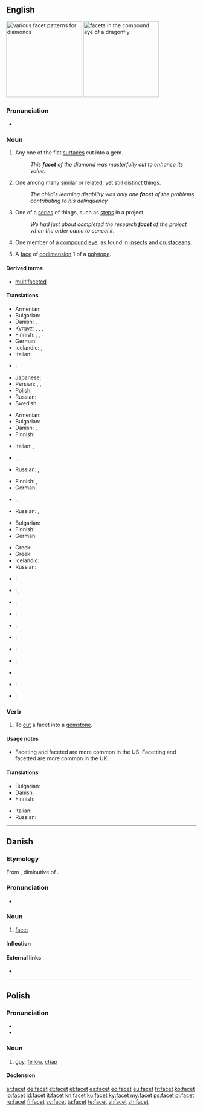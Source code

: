 ==English==
{{wikipedia}}
[[Image:Diamond_cut_history.png|thumb|right|200px|various facet patterns for diamonds]]
[[Image:Dragonfly_eye_3811.jpg|thumb|right|200px|facets in the compound eye of a dragonfly]]

===Pronunciation===
* {{IPA|/ˈfæsɪt/}}

===Noun===
{{en-noun}}

# Any one of the flat [[surface]]s cut into a gem.
#: ''This '''facet''' of the diamond was masterfully cut to enhance its value.''
# One among many [[similar]] or [[related]], yet still [[distinct]] things.
#: ''The child's learning disability was only one '''facet''' of the problems contributing to his delinquency.''
# One of a [[series]] of things, such as [[step]]s in a project.
#: ''We had just about completed the research '''facet''' of the project when the order came to cancel it''.
# {{anatomy}} One member of a [[compound eye]], as found in [[insect]]s and [[crustacean]]s.
# {{mathematics}} A [[face]] of [[codimension]] 1 of a [[polytope]].

====Derived terms====
* [[multifaceted]]

====Translations====
{{trans-top|flat surface cut into a gem}}
* Armenian: {{t-|hy|նիստ|tr=nist}}
* Bulgarian: {{t+|bg|стена|f|sc=Cyrl}}
* Danish: {{t-|da|facet|c}}, {{t-|da|flade|c}}
* Kyrgyz: {{t+|ky|аспект|}}, {{t+|ky|кыр|}}, {{t+|ky|этап|}}, {{t+|ky|чет|}}
* Finnish: {{t+|fi|taho}}, {{t-|fi|fasetti}}, {{t+|fi|viiste}}
* German: {{t+|de|Facette|f}}
* Icelandic: {{t+|is|flötur|m}}, {{t-|is|fægiflötur|m}}
* Italian: {{t-|it|faccetta|f}}
{{trans-mid}}
* {{ttbc|cmn}}: {{t|cmn|刻面|tr=[[kè]][[miàn]]|sc=Hani}} <!-- previously this was two entries, with the two characters linked individually, repeated under "Simplified Chinese" and "Traditional Chinese". is this correct? also, is it idiomatic? if not, use {{t-SOP}} -->
* Japanese: {{t-|ja|小面|tr={{Jpan|[[しょうめん]]}}, shōmen|sc=Jpan}}
* Persian: {{t+|fa|جنبه|sc=fa-Arab}}, {{t+|fa|وجه|sc=fa-Arab}}, {{t+|fa|جهت|sc=fa-Arab}}
* Polish: {{t-|pl|faseta|f}}
* Russian: {{t+|ru|грань|f|tr=gran’|sc=Cyrl}}
* Swedish: {{t+|sv|fasett}}
{{trans-bottom}}

{{trans-top|one among many similar yet distinct things}}
* Armenian: {{t-|hy|երես|tr=eres}}
* Bulgarian: {{t+|bg|страна|sc=Cyrl}}
* Danish: {{t-|da|facet|c}}, {{t-|da|side|c}}
* Finnish: {{t+|fi|puoli}}
{{trans-mid}}
* Italian: {{t+|it|aspetto}}, {{t-|it|sfaccettatura|f}}
* {{ttbc|cmn}}: {{t|cmn|面|sc=Hans}}, {{t|cmn|方面|sc=Hans}} <!-- previously this was "Simplified Chinese" - please verify -->
* Russian: {{t+|ru|сторона|f|tr=storoná|sc=Cyrl}}, {{t+|ru|грань|f|tr=gran’|sc=Cyrl}}
{{trans-bottom}}

{{trans-top|one of a series of things}}
* Finnish: {{t+|fi|vaihe}}, {{t+|fi|askel}}
* German: {{t+|de|Facette|f}}
{{trans-mid}}
* {{ttbc|cmn}}: {{t|cmn|面|sc=Hans}}, {{t|cmn|方面|sc=Hans}} <!-- previously this was "Simplified Chinese" - please verify -->
* Russian: {{t+|ru|этап|m|tr=etáp|sc=Cyrl}}, {{t+|ru|часть|f|tr=čast’|sc=Cyrl}}
{{trans-bottom}}

{{trans-top|one member of a compound eye}}
* Bulgarian: {{t+|bg|фасета|f|sc=Cyrl}}
* Finnish: {{t-|fi|silmäkeila}}
* German: {{t+|de|Facette|f}}
{{trans-mid}}
* Greek: {{t|el|(απλούς) φακός|m|tr=(aploús) fakós|sc=Grek}}
* Greek: {{t|el|(απλούς) φακός|m|tr=(aploús) fakós|sc=Grek}}
* Icelandic: {{t-|is|smáauga|n}}
* Russian: {{t+|ru|фасетка|f|tr=fas'étka}}
{{trans-bottom}}

{{checktrans-top}}
* {{ttbc|ar}}: {{t-|ar|سطح|alt=سطْح|m|tr=ʂaʈħ|sc=Arab}}
* {{ttbc|yue}}: {{tø|yue|面|tr=min6|sc=Hani}}, {{tø|yue|刻面|tr=haak1 min6|sc=Hani}}
* {{ttbc|fr}}: {{t+|fr|facette}}
* {{ttbc|gu}}: {{t-|gu|પાસું|tr=pāsuṁ|sc=Gujr}}
* {{ttbc|hi}}: {{t-|hi|पहलू|tr=pahalū|sc=Deva}}
{{trans-mid}}
* {{ttbc|it}}: {{t-|it|sfaccettatura|f}}
* {{ttbc|mr}}: {{t-|mr|पैलू|tr=pailū|sc=Deva}}
* {{ttbc|fa}}: {{t+|fa|سطح|tr=satah|sc=fa-Arab}}
* {{ttbc|pa}}: {{t-|pa|ਪਹਿਲੂ|tr=pahilū|sc=Guru}}
* {{ttbc|sa}}: {{t-|sa|पक्षः|tr=pakṣa|sc=Deva}}
* {{ttbc|es}}: {{t+|es|faceta|f}}
{{trans-bottom}}

===Verb===
{{en-verb|facets|'''[[faceting]]''' or '''[[facetting]]'''|'''[[faceted]]''' or '''[[facetted]]'''|'''[[faceted]]''' or '''[[facetted]]'''}}

# To [[cut]] a facet into a [[gemstone]].

====Usage notes====
* Faceting and faceted are more common in the US.  Facetting and facetted are more common in the UK.

====Translations====
{{trans-top|to cut a facet}}
* Bulgarian: {{t+|bg|шлифовам|sc=Cyrl}}
* Danish: {{t-|da|facettere}}
* Finnish: {{t+|fi|hioa}}
{{trans-mid}}
* Italian: {{t-|it|sfaccettare}}
* Russian: {{t+|ru|огранить|tr=ogranít'}}
{{trans-bottom}}

----

==Danish==

===Etymology===
From {{etyl|fr|da}} {{term|facette||facet|lang=fr}}, diminutive of {{term|face|lang=fr}}.

===Pronunciation===
* {{IPA|/fasɛt/|[faˈsɛd̥]|lang=da}}

===Noun===
{{da-noun|stem=facett|en|er}}

# [[facet#English|facet]]

====Inflection====
{{da-noun-infl|stem=facett|en|er}}

====External links====
* {{pedialite|lang=da}}

----

==Polish==

===Pronunciation===
* {{IPA|[ˈfat͡sɛt]|lang=pl}}
* {{audio|Pl-facet.ogg|Audio}}

===Noun===
{{head|pl|noun|g=m}}

# {{colloquial|lang=pl}} [[guy]], [[fellow]], [[chap]]

====Declension====
{{pl-decl-noun
|facet|faceci
|faceta|facetów
|facetowi|facetom
|faceta|facetów
|facetem|facetami
|facecie|facetach
|facecie|faceci
}}

[[ar:facet]]
[[de:facet]]
[[et:facet]]
[[el:facet]]
[[es:facet]]
[[eo:facet]]
[[eu:facet]]
[[fr:facet]]
[[ko:facet]]
[[io:facet]]
[[id:facet]]
[[it:facet]]
[[kn:facet]]
[[ku:facet]]
[[ky:facet]]
[[my:facet]]
[[ps:facet]]
[[pl:facet]]
[[ru:facet]]
[[fi:facet]]
[[sv:facet]]
[[ta:facet]]
[[te:facet]]
[[vi:facet]]
[[zh:facet]]